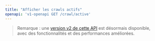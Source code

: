 ```yaml
---
title: "Afficher les crawls actifs"
openapi: 'v1-openapi GET /crawl/active'
---
```


> Remarque : une [version v2 de cette API](/fr/api-reference/endpoint/crawl-active) est désormais disponible, avec des fonctionnalités et des performances améliorées.